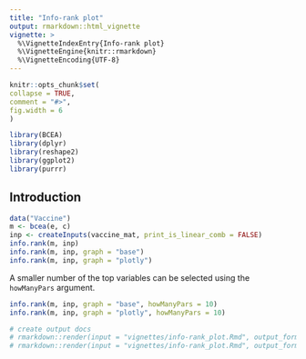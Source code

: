 ```yaml
---
title: "Info-rank plot"
output: rmarkdown::html_vignette
vignette: >
  %\VignetteIndexEntry{Info-rank plot}
  %\VignetteEngine{knitr::rmarkdown}
  %\VignetteEncoding{UTF-8}
---
```

  
```r
knitr::opts_chunk$set(
collapse = TRUE,
comment = "#>",
fig.width = 6
)
```

```r
library(BCEA)
library(dplyr)
library(reshape2)
library(ggplot2)
library(purrr)
```


<!-- ##TODO... -->

## Introduction

```r
data("Vaccine")
m <- bcea(e, c)
inp <- createInputs(vaccine_mat, print_is_linear_comb = FALSE)
info.rank(m, inp)
info.rank(m, inp, graph = "base")
info.rank(m, inp, graph = "plotly")
```

A smaller number of the top variables can be selected using the `howManyPars` argument.

```r
info.rank(m, inp, graph = "base", howManyPars = 10)
info.rank(m, inp, graph = "plotly", howManyPars = 10)
```

```r
# create output docs
# rmarkdown::render(input = "vignettes/info-rank_plot.Rmd", output_format = "pdf_document", output_dir = "vignettes")
# rmarkdown::render(input = "vignettes/info-rank_plot.Rmd", output_format = "html_document", output_dir = "vignettes")
```

